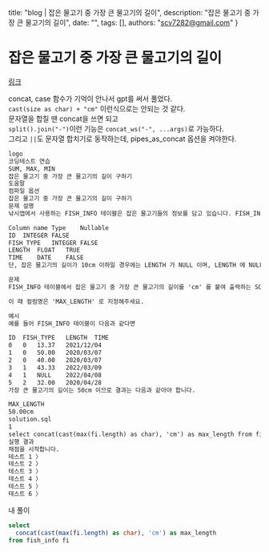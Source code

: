   title: "blog | 잡은 물고기 중 가장 큰 물고기의 길이",
  description: "잡은 물고기 중 가장 큰 물고기의 길이",
  date: "",
  tags: [],
  authors: "scv7282@gmail.com"
}


# 잡은 물고기 중 가장 큰 물고기의 길이

[링크](https://school.programmers.co.kr/learn/courses/30/lessons/298515)

concat, case 함수가 기억이 안나서 gpt를 써서 풀었다.\
`cast(size as char) + "cm"` 이런식으로는 안되는 것 같다.\
문자열을 합칠 땐 concat을 쓰면 되고\
`split().join("-")`이런 기능은 `concat_ws("-", ...args)`로 가능하다.\
그리고 `||`도 문자열 합치기로 동작하는데, pipes_as_concat 옵션을 켜야한다.

```txt
logo
코딩테스트 연습
SUM, MAX, MIN
잡은 물고기 중 가장 큰 물고기의 길이 구하기
도움말
컴파일 옵션
잡은 물고기 중 가장 큰 물고기의 길이 구하기
문제 설명
낚시앱에서 사용하는 FISH_INFO 테이블은 잡은 물고기들의 정보를 담고 있습니다. FISH_INFO 테이블의 구조는 다음과 같으며 ID, FISH_TYPE, LENGTH, TIME은 각각 잡은 물고기의 ID, 물고기의 종류(숫자), 잡은 물고기의 길이(cm), 물고기를 잡은 날짜를 나타냅니다.

Column name	Type	Nullable
ID	INTEGER	FALSE
FISH_TYPE	INTEGER	FALSE
LENGTH	FLOAT	TRUE
TIME	DATE	FALSE
단, 잡은 물고기의 길이가 10cm 이하일 경우에는 LENGTH 가 NULL 이며, LENGTH 에 NULL 만 있는 경우는 없습니다.

문제
FISH_INFO 테이블에서 잡은 물고기 중 가장 큰 물고기의 길이를 'cm' 를 붙여 출력하는 SQL 문을 작성해주세요.

이 때 컬럼명은 'MAX_LENGTH' 로 지정해주세요.

예시
예를 들어 FISH_INFO 테이블이 다음과 같다면

ID	FISH_TYPE	LENGTH	TIME
0	0	13.37	2021/12/04
1	0	50.00	2020/03/07
2	0	40.00	2020/03/07
3	1	43.33	2022/03/09
4	1	NULL	2022/04/08
5	2	32.00	2020/04/28
가장 큰 물고기의 길이는 50cm 이므로 결과는 다음과 같아야 합니다.

MAX_LENGTH
50.00cm
solution.sql
1
select concat(cast(max(fi.length) as char), 'cm') as max_length from fish_info fi
실행 결과
채점을 시작합니다.
테스트 1 〉
테스트 2 〉
테스트 3 〉
테스트 4 〉
테스트 5 〉
테스트 6 〉
```


내 풀이

```sql
select
  concat(cast(max(fi.length) as char), 'cm') as max_length
from fish_info fi
```
